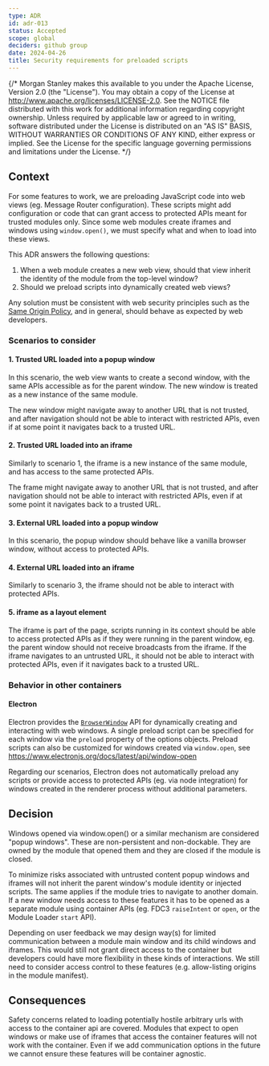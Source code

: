 ```yaml
---
type: ADR
id: adr-013
status: Accepted
scope: global
deciders: github group
date: 2024-04-26
title: Security requirements for preloaded scripts
---
```


{/* Morgan Stanley makes this available to you under the Apache License, Version 2.0 (the "License"). You may obtain a copy of the License at http://www.apache.org/licenses/LICENSE-2.0. See the NOTICE file distributed with this work for additional information regarding copyright ownership. Unless required by applicable law or agreed to in writing, software distributed under the License is distributed on an "AS IS" BASIS, WITHOUT WARRANTIES OR CONDITIONS OF ANY KIND, either express or implied. See the License for the specific language governing permissions and limitations under the License. */}

## Context

For some features to work, we are preloading JavaScript code into web views (eg. Message Router configuration).
These scripts might add configuration or code that can grant access to protected APIs meant for trusted modules only.
Since some web modules create iframes and windows using `window.open()`, we must specify what and when to load into these views.

This ADR answers the following questions:

1. When a web module creates a new web view, should that view inherit the identity of the module from the top-level window?
2. Should we preload scripts into dynamically created web views?

Any solution must be consistent with web security principles such as the [Same Origin Policy](https://developer.mozilla.org/en-US/docs/Web/Security/Same-origin_policy),
and in general, should behave as expected by web developers.

### Scenarios to consider

#### 1. Trusted URL loaded into a popup window

In this scenario, the web view wants to create a second window, with the same APIs accessible as for the parent window.
The new window is treated as a new instance of the same module.

The new window might navigate away to another URL that is not trusted, and after navigation should
not be able to interact with restricted APIs, even if at some point it navigates back to a trusted URL.

#### 2. Trusted URL loaded into an iframe

Similarly to scenario 1, the iframe is a new instance of the same module, and has access to the same protected APIs.

The frame might navigate away to another URL that is not trusted, and after navigation should
not be able to interact with restricted APIs, even if at some point it navigates back to a trusted URL.

#### 3. External URL loaded into a popup window

In this scenario, the popup window should behave like a vanilla browser window, without access to protected APIs.

#### 4. External URL loaded into an iframe

Similarly to scenario 3, the iframe should not be able to interact with protected APIs.

#### 5. iframe as a layout element

The iframe is part of the page, scripts running in its context should be able to access protected APIs as if they
were running in the parent window, eg. the parent window should not receive broadcasts from the iframe.
If the iframe navigates to an untrusted URL, it should not be able to interact with protected APIs,
even if it navigates back to a trusted URL.

### Behavior in other containers

#### Electron

Electron provides the [`BrowserWindow`](https://www.electronjs.org/docs/latest/api/browser-window) API for dynamically creating and interacting with web windows.
A single preload script can be specified for each window via the `preload` property of the options objects. Preload scripts can also be customized
for windows created via `window.open`, see https://www.electronjs.org/docs/latest/api/window-open

Regarding our scenarios, Electron does not automatically preload any scripts or provide access to protected APIs (eg. via node integration) for
windows created in the renderer process without additional parameters.

## Decision

Windows opened via window.open() or a similar mechanism are considered "popup windows". These are non-persistent and non-dockable. They are owned by the module that opened them and they are closed if the module is closed.

To minimize risks associated with untrusted content popup windows and iframes will not inherit the parent window's module identity or injected scripts. The same applies if the module tries to navigate to another domain.
If a new window needs access to these features it has to be opened as a separate module using container APIs (eg. FDC3 `raiseIntent` or `open`, or the Module Loader `start` API).

Depending on user feedback we may design way(s) for limited communication between a module main window and its child windows and iframes. This would still not grant direct access to the container but developers could have more flexibility in these kinds of interactions. We still need to consider access control to these features (e.g. allow-listing origins in the module manifest).

## Consequences

Safety concerns related to loading potentially hostile arbitrary urls with access to the container api are covered.
Modules that expect to open windows or make use of iframes that access the container features will not work with the container.
Even if we add communication options in the future we cannot ensure these features will be container agnostic.
